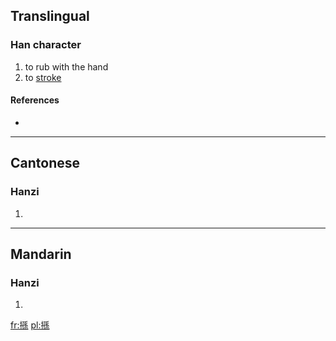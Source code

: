 ==Translingual==

===Han character===
{{Han char|rn=64|rad=手|as=10|sn=13|four=5209<sub>3</sub>|canj=手弓木火 (QNDF)}}

# to rub with the hand
# to [[stroke]]

====References====
* {{Han ref|kx=0446.120|dkj=12464|dj=0796.300|hdz=31938.090|uh=640E|ud=25614|bh=DDBB|bd=56763}}

----

==Cantonese==

===Hanzi===
{{yue-hanzi|jyut=|y=syun1}}

# {{defn|lang=yue|sort=手10}}

----

==Mandarin==

===Hanzi===
{{cmn-hanzi|pin=[[sūn]] ([[sun1]])|wg=sun<sup>1</sup>}}

# {{defn|lang=cmn|sort=手10}}

[[fr:搎]]
[[pl:搎]]